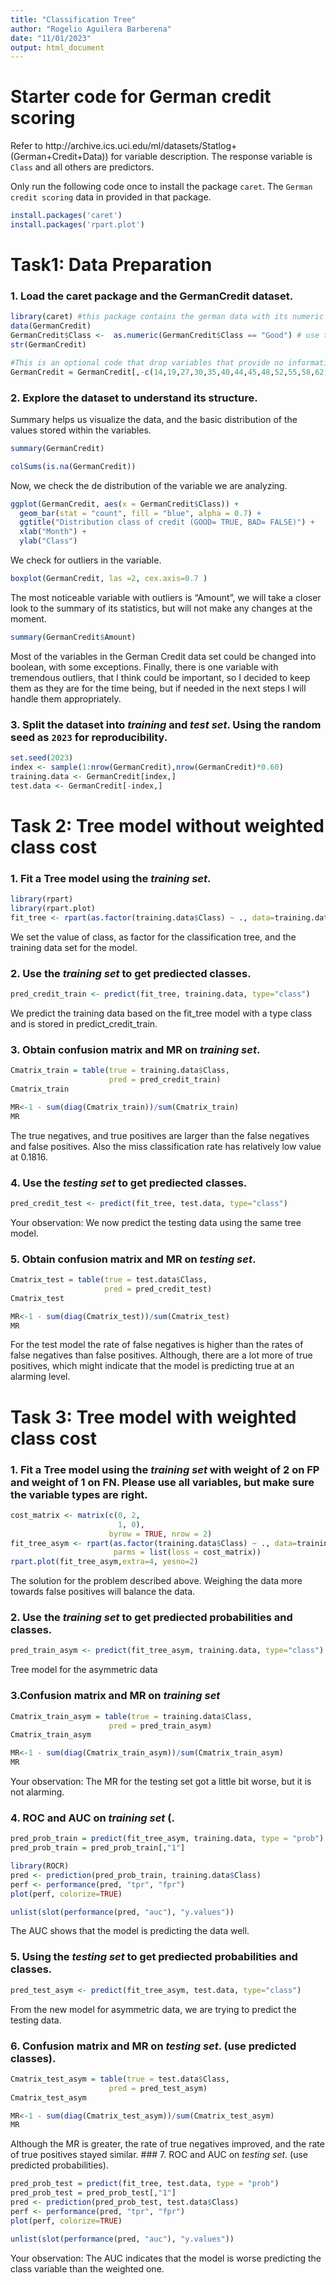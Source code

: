 ---
title: "Classification Tree"
author: "Rogelio Aguilera Barberena"
date: "11/01/2023"
output: html_document
---

# Starter code for German credit scoring

Refer to http://archive.ics.uci.edu/ml/datasets/Statlog+(German+Credit+Data)) for variable description. The response variable is `Class` and all others are predictors.

Only run the following code once to install the package `caret`. The `German credit scoring` data in provided in that package.

```{r, eval=FALSE}
install.packages('caret')
install.packages('rpart.plot')
```


# Task1: Data Preparation

### 1. Load the caret package and the GermanCredit dataset.

```{r}
library(caret) #this package contains the german data with its numeric format
data(GermanCredit)
GermanCredit$Class <-  as.numeric(GermanCredit$Class == "Good") # use this code to convert `Class` into True or False (equivalent to 1 or 0)
str(GermanCredit)
```

```{r}
#This is an optional code that drop variables that provide no information in the data
GermanCredit = GermanCredit[,-c(14,19,27,30,35,40,44,45,48,52,55,58,62)]
```

### 2. Explore the dataset to understand its structure.

Summary helps us visualize the data, and the basic distribution of the values stored within the variables.
```{r}
summary(GermanCredit)

```
```{r}
colSums(is.na(GermanCredit))
```
Now, we check the de distribution of the variable we are analyzing.
```{r}
ggplot(GermanCredit, aes(x = GermanCredit$Class)) +
  geom_bar(stat = "count", fill = "blue", alpha = 0.7) +
  ggtitle("Distribution class of credit (GOOD= TRUE, BAD= FALSE)") +
  xlab("Month") +
  ylab("Class")
```


We check for outliers in the variable.
```{r, fig.width=10, fig.height=4}
boxplot(GermanCredit, las =2, cex.axis=0.7 )
```
The most noticeable variable with outliers is "Amount", we will take a closer look to the summary of its statistics, but will not make any changes at the moment.
```{r}
summary(GermanCredit$Amount)
```

Most of the variables in the German Credit data set could be changed into boolean, with some exceptions. Finally, there is one variable with tremendous outliers, that I think could be important, so I decided to keep them as they are for the time being, but if needed in the next steps I will handle them appropriately. 


### 3. Split the dataset into *training* and *test set*. Using the random seed as `2023` for reproducibility.

```{r}
set.seed(2023)
index <- sample(1:nrow(GermanCredit),nrow(GermanCredit)*0.60)
training.data <- GermanCredit[index,]
test.data <- GermanCredit[-index,]
```


# Task 2: Tree model without weighted class cost

### 1. Fit a Tree model using the *training set*.

```{r}
library(rpart)
library(rpart.plot)
fit_tree <- rpart(as.factor(training.data$Class) ~ ., data=training.data)
```
We set the value of class, as factor for the classification tree, and the training data set for the model. 

### 2. Use the *training set* to get prediected classes.

```{r}
pred_credit_train <- predict(fit_tree, training.data, type="class")
```
We predict the training data based on the fit_tree model with a type class and is stored in predict_credit_train.

### 3. Obtain confusion matrix and MR on *training set*. 

```{r}
Cmatrix_train = table(true = training.data$Class,
                      pred = pred_credit_train)
Cmatrix_train
```
```{r}
MR<-1 - sum(diag(Cmatrix_train))/sum(Cmatrix_train)
MR
```

The true negatives, and true positives are larger than the false negatives and false positives. Also the miss classification rate has relatively low value at 0.1816. 


### 4. Use the *testing set* to get prediected classes.

```{r}
pred_credit_test <- predict(fit_tree, test.data, type="class")
```

Your observation: We now predict the testing data using the same tree model.

### 5. Obtain confusion matrix and MR on *testing set*. 

```{r}
Cmatrix_test = table(true = test.data$Class,
                     pred = pred_credit_test)
Cmatrix_test
```
```{r}
MR<-1 - sum(diag(Cmatrix_test))/sum(Cmatrix_test)
MR
```
For the test model the rate of false negatives is higher than the rates of false negatives than false positives. Although, there are a lot more of true positives, which might indicate that the model is predicting true at an alarming level.

# Task 3: Tree model with weighted class cost

### 1. Fit a Tree model using the *training set* with weight of 2 on FP and weight of 1 on FN. Please use all variables, but make sure the variable types are right.

```{r}
cost_matrix <- matrix(c(0, 2,  
                        1, 0),  
                      byrow = TRUE, nrow = 2)
fit_tree_asym <- rpart(as.factor(training.data$Class) ~ ., data=training.data, 
                       parms = list(loss = cost_matrix))
rpart.plot(fit_tree_asym,extra=4, yesno=2)
```

The solution for the problem described above. Weighing the data more towards false positives will balance the data.

### 2. Use the *training set* to get prediected probabilities and classes.

```{r}
pred_train_asym <- predict(fit_tree_asym, training.data, type="class")
```

Tree model for the asymmetric data



### 3.Confusion matrix and MR on *training set*  

```{r}
Cmatrix_train_asym = table(true = training.data$Class,
                      pred = pred_train_asym)
Cmatrix_train_asym
```
```{r}
MR<-1 - sum(diag(Cmatrix_train_asym))/sum(Cmatrix_train_asym)
MR
```

Your observation: The MR for the testing set got a little bit worse, but it is not alarming.

### 4. ROC and AUC on *training set* (. 

```{r}
pred_prob_train = predict(fit_tree_asym, training.data, type = "prob")
pred_prob_train = pred_prob_train[,"1"] 
```


```{r out.width = '50%', fig.align = 'center'}
library(ROCR)
pred <- prediction(pred_prob_train, training.data$Class)
perf <- performance(pred, "tpr", "fpr")
plot(perf, colorize=TRUE)
```

```{r}
unlist(slot(performance(pred, "auc"), "y.values"))

```

The AUC shows that the model is predicting the data well.


### 5. Using the *testing set* to get prediected probabilities and classes.

```{r}
pred_test_asym <- predict(fit_tree_asym, test.data, type="class")
```

From the new model for asymmetric data, we are trying to predict the testing data.

### 6. Confusion matrix and MR on *testing set*.  (use predicted classes). 

```{r}
Cmatrix_test_asym = table(true = test.data$Class,
                      pred = pred_test_asym)
Cmatrix_test_asym
```
```{r}
MR<-1 - sum(diag(Cmatrix_test_asym))/sum(Cmatrix_test_asym)
MR
```

Although the MR is greater, the rate of true negatives improved, and the rate of true positives stayed similar.
### 7. ROC and AUC on *testing set*. (use predicted probabilities). 

```{r}
pred_prob_test = predict(fit_tree, test.data, type = "prob")
pred_prob_test = pred_prob_test[,"1"]
pred <- prediction(pred_prob_test, test.data$Class)
perf <- performance(pred, "tpr", "fpr")
plot(perf, colorize=TRUE)
```
```{r}
unlist(slot(performance(pred, "auc"), "y.values"))

```
Your observation: The AUC indicates that the model is worse predicting the class variable than the weighted one.





